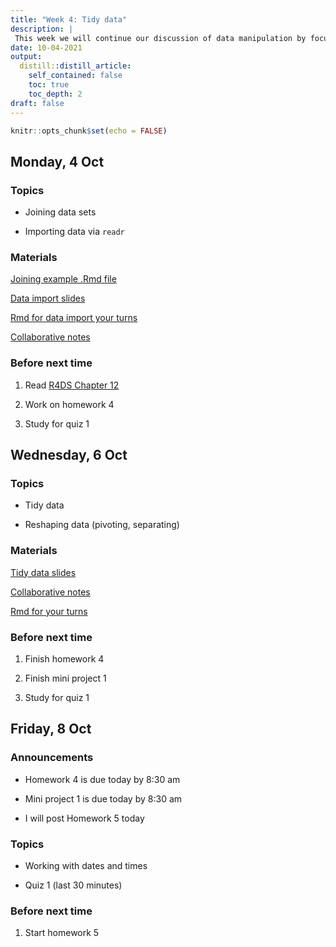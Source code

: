 ```yaml
---
title: "Week 4: Tidy data"
description: |
 This week we will continue our discussion of data manipulation by focusing on tidying data sets.  what tidy data sets look like and the tools to tidy a data set. We will also talk about reading data into R and working with factors. On Friday, we have our first quiz.
date: 10-04-2021
output:
  distill::distill_article:
    self_contained: false
    toc: true
    toc_depth: 2
draft: false
---
```



```r
knitr::opts_chunk$set(echo = FALSE)
```

## Monday, 4 Oct

### Topics

- Joining data sets

- Importing data via `readr`

### Materials

[Joining example .Rmd file](https://stat220-fa21.github.io/class_materials/activities/08-joins.Rmd)

[Data import slides](https://stat220-fa21.github.io/class_materials/slides/09-import.pdf)

[Rmd for data import your turns](https://stat220-fa21.github.io/class_materials/activities/08-import.Rmd)

[Collaborative notes](https://docs.google.com/document/d/1ceP_yo2qLkB80qzOvUuUrfRv4WEZRkv_kMQyOb-BRQI/edit?usp=sharing)

### Before next time

1. Read [R4DS Chapter 12](https://r4ds.had.co.nz/tidy-data.html)

1. Work on homework 4

1. Study for quiz 1



## Wednesday, 6 Oct

### Topics

- Tidy data

- Reshaping data (pivoting, separating)

### Materials

[Tidy data slides](https://stat220-fa21.github.io/class_materials/slides/10-tidy-data.pdf)

[Collaborative notes](https://docs.google.com/document/d/1E2odZeAigFSozdUbmyC_EoLkquE0Fui_WMPALYIEuYg/edit?usp=sharing)

[Rmd for your turns](https://stat220-fa21.github.io/class_materials/activities/09-tidy-data.Rmd)


### Before next time

1. Finish homework 4

1. Finish mini project 1

1. Study for quiz 1



## Friday, 8 Oct

### Announcements

- Homework 4 is due today by 8:30 am

- Mini project 1 is due today by 8:30 am

- I will post Homework 5 today

### Topics

- Working with dates and times

- Quiz 1 (last 30 minutes)


### Before next time

1. Start homework 5


